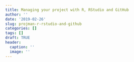 ```yaml
---
title: Managing your project with R, RStudio and GitHub
author: ''
date: '2019-02-26'
slug: projman-r-rstudio-and-github
categories: []
tags: []
draft: TRUE
header:
  caption: ''
  image: ''
---
```


